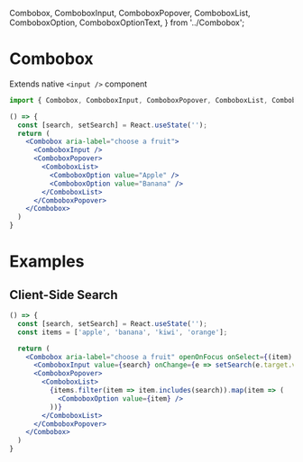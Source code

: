   Combobox,
  ComboboxInput,
  ComboboxPopover,
  ComboboxList,
  ComboboxOption,
  ComboboxOptionText,
} from '../Combobox';

<Meta title="Elements|Combobox" component={Combobox} />

# Combobox

Extends native `<input />` component

```js
import { Combobox, ComboboxInput, ComboboxPopover, ComboboxList, ComboboxOption } from 'minerva-ui';
```

```jsx
() => {
  const [search, setSearch] = React.useState('');
  return (
    <Combobox aria-label="choose a fruit">
      <ComboboxInput />
      <ComboboxPopover>
        <ComboboxList>
          <ComboboxOption value="Apple" />
          <ComboboxOption value="Banana" />
        </ComboboxList>
      </ComboboxPopover>
    </Combobox>
  )
}
```

<Props of={Combobox} />

# Examples

## Client-Side Search
```jsx
() => {
  const [search, setSearch] = React.useState('');
  const items = ['apple', 'banana', 'kiwi', 'orange'];

  return (
    <Combobox aria-label="choose a fruit" openOnFocus onSelect={(item) => {setSearch(item)}}>
      <ComboboxInput value={search} onChange={e => setSearch(e.target.value)} />
      <ComboboxPopover>
        <ComboboxList>
          {items.filter(item => item.includes(search)).map(item => (
            <ComboboxOption value={item} />
          ))}
        </ComboboxList>
      </ComboboxPopover>
    </Combobox>
  )
}
```
